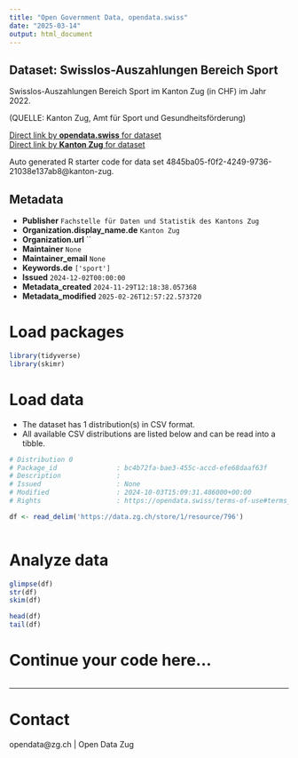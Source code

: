 ```yaml
---
title: "Open Government Data, opendata.swiss"
date: "2025-03-14"
output: html_document
---
```


## Dataset: Swisslos-Auszahlungen Bereich Sport

Swisslos-Auszahlungen Bereich Sport im Kanton Zug (in CHF) im Jahr 2022.

(QUELLE: Kanton Zug, Amt für Sport und Gesundheitsförderung)

[Direct link by **opendata.swiss** for dataset](https://opendata.swiss/de/dataset/swisslos-auszahlungen-bereich-sport)<br>
[Direct link by **Kanton Zug** for dataset](https://www.zg.ch/behoerden/gesundheitsdirektion/statistikfachstelle/themen/16-sport-und-kultur/16-sport)

Auto generated R starter code for data set 4845ba05-f0f2-4249-9736-21038e137ab8@kanton-zug.

## Metadata

- **Publisher** `Fachstelle für Daten und Statistik des Kantons Zug`
- **Organization.display_name.de** `Kanton Zug`
- **Organization.url** ``
- **Maintainer** `None`
- **Maintainer_email** `None`
- **Keywords.de** `['sport']`
- **Issued** `2024-12-02T00:00:00`
- **Metadata_created** `2024-11-29T12:18:38.057368`
- **Metadata_modified** `2025-02-26T12:57:22.573720`


# Load packages

```r

library(tidyverse)
library(skimr)

```

# Load data

-   The dataset has 1 distribution(s) in CSV format.
-   All available CSV distributions are listed below and can be read into a tibble.

```r

# Distribution 0
# Package_id               : bc4b72fa-bae3-455c-accd-efe68daaf63f
# Description              : 
# Issued                   : None
# Modified                 : 2024-10-03T15:09:31.486000+00:00
# Rights                   : https://opendata.swiss/terms-of-use#terms_by

df <- read_delim('https://data.zg.ch/store/1/resource/796')



```

# Analyze data

```r

glimpse(df)
str(df)
skim(df)

head(df)
tail(df)

```

# Continue your code here...

```r

```

------------------------------------------------------------------------

# Contact

opendata@zg.ch | Open Data Zug

